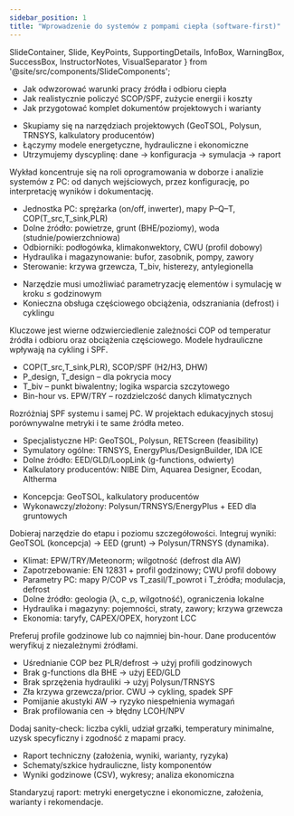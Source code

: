 ```yaml
---
sidebar_position: 1
title: "Wprowadzenie do systemów z pompami ciepła (software-first)"
---
```


  SlideContainer, 
  Slide, 
  KeyPoints, 
  SupportingDetails, 
  InfoBox,
  WarningBox,
  SuccessBox,
  InstructorNotes,
  VisualSeparator 
} from '@site/src/components/SlideComponents';

<SlideContainer>

<Slide title="🎓 Cel wykładu i perspektywa narzędziowa" type="info">

<KeyPoints title="🎯 Czego się uczymy">

- Jak odwzorować warunki pracy źródła i odbioru ciepła
- Jak realistycznie policzyć SCOP/SPF, zużycie energii i koszty
- Jak przygotować komplet dokumentów projektowych i warianty

</KeyPoints>

<SupportingDetails title="💡 Perspektywa software-first">

- Skupiamy się na narzędziach projektowych (GeoTSOL, Polysun, TRNSYS, kalkulatory producentów)
- Łączymy modele energetyczne, hydrauliczne i ekonomiczne
- Utrzymujemy dyscyplinę: dane → konfiguracja → symulacja → raport

</SupportingDetails>

<InstructorNotes>
Wykład koncentruje się na roli oprogramowania w doborze i analizie systemów z PC: od danych wejściowych, przez konfigurację, po interpretację wyników i dokumentację.
</InstructorNotes>

</Slide>

<VisualSeparator type="energy" />

<Slide title="🏗️ Architektura typowego układu z PC" type="tip">

<KeyPoints title="Co musimy zamodelować">

- Jednostka PC: sprężarka (on/off, inwerter), mapy P–Q–T, COP(T_src,T_sink,PLR)
- Dolne źródło: powietrze, grunt (BHE/poziomy), woda (studnie/powierzchniowa)
- Odbiorniki: podłogówka, klimakonwektory, CWU (profil dobowy)
- Hydraulika i magazynowanie: bufor, zasobnik, pompy, zawory
- Sterowanie: krzywa grzewcza, T_biv, histerezy, antylegionella

</KeyPoints>

<SupportingDetails title="🔎 Wniosek narzędziowy">

- Narzędzie musi umożliwiać parametryzację elementów i symulację w kroku ≤ godzinowym
- Konieczna obsługa częściowego obciążenia, odszraniania (defrost) i cyklingu

</SupportingDetails>

<InstructorNotes>
Kluczowe jest wierne odzwierciedlenie zależności COP od temperatur źródła i odbioru oraz obciążenia częściowego. Modele hydrauliczne wpływają na cykling i SPF.
</InstructorNotes>

</Slide>

<VisualSeparator type="technical" />

<Slide title="📐 Wskaźniki i definicje (dla modeli)" type="info">

<KeyPoints title="Metryki, które raportujemy">

- COP(T_src,T_sink,PLR), SCOP/SPF (H2/H3, DHW)
- P_design, T_design – dla pokrycia mocy
- T_biv – punkt biwalentny; logika wsparcia szczytowego
- Bin-hour vs. EPW/TRY – rozdzielczość danych klimatycznych

</KeyPoints>

<InstructorNotes>
Rozróżniaj SPF systemu i samej PC. W projektach edukacyjnych stosuj porównywalne metryki i te same źródła meteo.
</InstructorNotes>

</Slide>

<VisualSeparator type="data" />

<Slide title="🧰 Kategorie oprogramowania (do czego służą)" type="tip">

<KeyPoints title="Dobór narzędzia do celu">

- Specjalistyczne HP: GeoTSOL, Polysun, RETScreen (feasibility)
- Symulatory ogólne: TRNSYS, EnergyPlus/DesignBuilder, IDA ICE
- Dolne źródło: EED/GLD/LoopLink (g-functions, odwierty)
- Kalkulatory producentów: NIBE Dim, Aquarea Designer, Ecodan, Altherma

</KeyPoints>

<InfoBox title="📌 Dobór narzędzia">

- Koncepcja: GeoTSOL, kalkulatory producentów
- Wykonawczy/złożony: Polysun/TRNSYS/EnergyPlus + EED dla gruntowych

</InfoBox>

<InstructorNotes>
Dobieraj narzędzie do etapu i poziomu szczegółowości. Integruj wyniki: GeoTSOL (koncepcja) → EED (grunt) → Polysun/TRNSYS (dynamika).
</InstructorNotes>

</Slide>

<VisualSeparator type="warning" />

<Slide title="🧾 Dane wejściowe – minimalny zestaw" type="warning">

<KeyPoints title="Bez tego model będzie błędny">

- Klimat: EPW/TRY/Meteonorm; wilgotność (defrost dla AW)
- Zapotrzebowanie: EN 12831 + profil godzinowy; CWU profil dobowy
- Parametry PC: mapy P/COP vs T_zasil/T_powrot i T_źródła; modulacja, defrost
- Dolne źródło: geologia (λ, c_p, wilgotność), ograniczenia lokalne
- Hydraulika i magazyny: pojemności, straty, zawory; krzywa grzewcza
- Ekonomia: taryfy, CAPEX/OPEX, horyzont LCC

</KeyPoints>

<InstructorNotes>
Preferuj profile godzinowe lub co najmniej bin-hour. Dane producentów weryfikuj z niezależnymi źródłami.
</InstructorNotes>

</Slide>

<VisualSeparator type="danger" />

<Slide title="⚠️ Typowe błędy modelowe i kontrola" type="warning">

<KeyPoints title="Diagnoza → Remedium">

- Uśrednianie COP bez PLR/defrost → użyj profili godzinowych
- Brak g-functions dla BHE → użyj EED/GLD
- Brak sprzężenia hydrauliki → użyj Polysun/TRNSYS
- Zła krzywa grzewcza/prior. CWU → cykling, spadek SPF
- Pomijanie akustyki AW → ryzyko niespełnienia wymagań
- Brak profilowania cen → błędny LCOH/NPV

</KeyPoints>

<InstructorNotes>
Dodaj sanity-check: liczba cykli, udział grzałki, temperatury minimalne, uzysk specyficzny i zgodność z mapami pracy.
</InstructorNotes>

</Slide>

<VisualSeparator type="success" />

<Slide title="📦 Artefakty projektowe (deliverables)" type="success">

<KeyPoints title="Co oddajemy klientowi">

- Raport techniczny (założenia, wyniki, warianty, ryzyka)
- Schematy/szkice hydrauliczne, listy komponentów
- Wyniki godzinowe (CSV), wykresy; analiza ekonomiczna

</KeyPoints>

<InstructorNotes>
Standaryzuj raport: metryki energetyczne i ekonomiczne, założenia, warianty i rekomendacje.
</InstructorNotes>

</Slide>

</SlideContainer>


